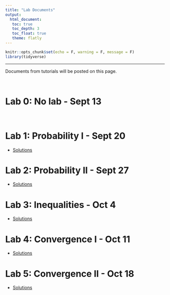 ```yaml
---
title: "Lab Documents"
output: 
  html_document:
   toc: true
   toc_depth: 3
   toc_float: true
   theme: flatly
---
```


```r
knitr::opts_chunk$set(echo = F, warning = F, message = F)
library(tidyverse)
```

******

Documents from tutorials will be posted on this page.

<br>

# Lab 0: No lab - Sept 13

<br>

# Lab 1: Probability I - Sept 20

* [Solutions](https://drive.google.com/file/d/1bBMDI3ujtFrzIBEU1lQkhPe4ds2L3rRQ/view?usp=sharing)

# Lab 2: Probability II - Sept 27

* [Solutions](https://drive.google.com/file/d/1Q82VVZF5AoMRrzts2YOIXIe6X5RahBjY/view?usp=sharing)

# Lab 3: Inequalities - Oct 4
* [Solutions](https://drive.google.com/file/d/1UHyhqWIGdUjssP15RB0He8x7yK285qmZ/view?usp=sharing)

# Lab 4: Convergence I - Oct 11
* [Solutions](https://drive.google.com/file/d/1vdrhOqoqeM80ZDFXwQc9dWizyRvZFUGU/view?usp=sharing)

# Lab 5: Convergence II - Oct 18
* [Solutions](https://drive.google.com/file/d/1mxRlhqRtmVeYCFlesGfvEmVjJY2ZpzzK/view?usp=sharing)
